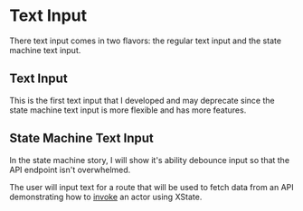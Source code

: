 
<Meta title="design system/atoms/text/text input" />

# Text Input

There text input comes in two flavors: the regular text input and the state machine text input.

## Text Input

This is the first text input that I developed and may deprecate since the state machine text input is more flexible and has more features.

## State Machine Text Input

In the state machine story, I will show it's ability debounce input so that the API endpoint isn't overwhelmed. 

The user will input text for a route that will be used to fetch data from an API demonstrating how to 
[invoke](https://stately.ai/docs/invoke) an actor using XState.


<Canvas>
  <Story name="standard">
    <TextInputStory />
  </Story>
  <Story name="standard with default value">
    <TextInputDefaultValueStory />
  </Story>
  <Story name="state machine">
    <StateMachineTextInputStory />
  </Story>
</Canvas>
